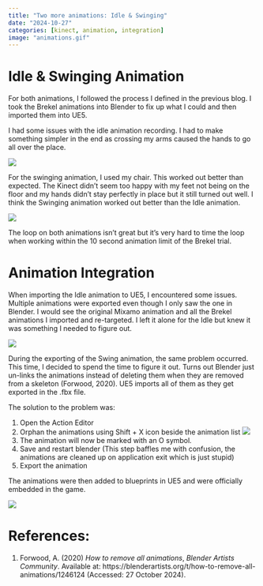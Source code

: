 ```yaml
---
title: "Two more animations: Idle & Swinging"
date: "2024-10-27"
categories: [kinect, animation, integration]
image: "animations.gif"
---
```


# Idle & Swinging Animation

For both animations, I followed the process I defined in the previous blog. I took the Brekel animations into Blender to fix up what I could and then imported them into UE5.

I had some issues with the idle animation recording. I had to make something simpler in the end as crossing my arms caused the hands to go all over the place.

![](idle.gif)

For the swinging animation, I used my chair. This worked out better than expected. The Kinect didn't seem too happy with my feet not being on the floor and my hands didn't stay perfectly in place but it still turned out well. I think the Swinging animation worked out better than the Idle animation.

![](swing.gif)

The loop on both animations isn't great but it's very hard to time the loop when working within the 10 second animation limit of the Brekel trial.

# Animation Integration

When importing the Idle animation to UE5, I encountered some issues. Multiple animations were exported even though I only saw the one in Blender. I would see the original Mixamo animation and all the Brekel animations I imported and re-targeted. I left it alone for the Idle but knew it was something I needed to figure out.

![](import%20issue.jpg)

During the exporting of the Swing animation, the same problem occurred. This time, I decided to spend the time to figure it out. Turns out Blender just un-links the animations instead of deleting them when they are removed from a skeleton (Forwood, 2020). UE5 imports all of them as they get exported in the .fbx file.

The solution to the problem was:

1.  Open the Action Editor
2.  Orphan the animations using Shift + X icon beside the animation list ![](delete.jpg)
3.  The animation will now be marked with an O symbol.
4.  Save and restart blender (This step baffles me with confusion, the animations are cleaned up on application exit which is just stupid)
5.  Export the animation

The animations were then added to blueprints in UE5 and were officially embedded in the game.

![](animations.gif)

# References:

1.  Forwood, A. (2020) *How to remove all animations*, *Blender Artists Community*. Available at: https://blenderartists.org/t/how-to-remove-all-animations/1246124 (Accessed: 27 October 2024).
